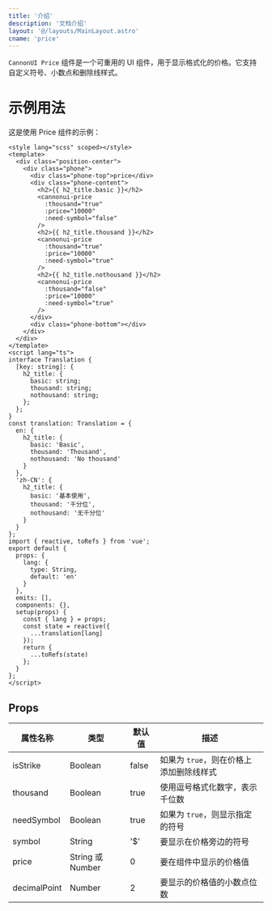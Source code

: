 ```yaml
---
title: '介绍'
description: '文档介绍'
layout: '@/layouts/MainLayout.astro'
cname: 'price'
---
```



`CannonUI Price` 组件是一个可重用的 UI 组件，用于显示格式化的价格。它支持自定义符号、小数点和删除线样式。

# 示例用法

<PriceVue
  client:visible
  lang="zh-CN"
/>

这是使用 Price 组件的示例：

```vue
<style lang="scss" scoped></style>
<template>
  <div class="position-center">
    <div class="phone">
      <div class="phone-top">price</div>
      <div class="phone-content">
        <h2>{{ h2_title.basic }}</h2>
        <cannonui-price
          :thousand="true"
          :price="10000"
          :need-symbol="false"
        />
        <h2>{{ h2_title.thousand }}</h2>
        <cannonui-price
          :thousand="true"
          :price="10000"
          :need-symbol="true"
        />
        <h2>{{ h2_title.nothousand }}</h2>
        <cannonui-price
          :thousand="false"
          :price="10000"
          :need-symbol="true"
        />
      </div>
      <div class="phone-bottom"></div>
    </div>
  </div>
</template>
<script lang="ts">
interface Translation {
  [key: string]: {
    h2_title: {
      basic: string;
      thousand: string;
      nothousand: string;
    };
  };
}
const translation: Translation = {
  en: {
    h2_title: {
      basic: 'Basic',
      thousand: 'Thousand',
      nothousand: 'No thousand'
    }
  },
  'zh-CN': {
    h2_title: {
      basic: '基本使用',
      thousand: '千分位',
      nothousand: '无千分位'
    }
  }
};
import { reactive, toRefs } from 'vue';
export default {
  props: {
    lang: {
      type: String,
      default: 'en'
    }
  },
  emits: [],
  components: {},
  setup(props) {
    const { lang } = props;
    const state = reactive({
      ...translation[lang]
    });
    return {
      ...toRefs(state)
    };
  }
};
</script>
```

## Props

| 属性名称     | 类型             | 默认值 | 描述                                    |
| ------------ | ---------------- | ------ | --------------------------------------- |
| isStrike     | Boolean          | false  | 如果为 `true`，则在价格上添加删除线样式 |
| thousand     | Boolean          | true   | 使用逗号格式化数字，表示千位数          |
| needSymbol   | Boolean          | true   | 如果为 `true`，则显示指定的符号         |
| symbol       | String           | '$'    | 要显示在价格旁边的符号                  |
| price        | String 或 Number | 0      | 要在组件中显示的价格值                  |
| decimalPoint | Number           | 2      | 要显示的价格值的小数点位数              |
